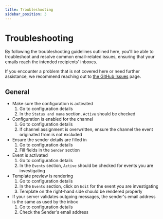 ```yaml
---
title: Troubleshooting
sidebar_position: 3
---
```


# Troubleshooting

By following the troubleshooting guidelines outlined here, you'll be able to troubleshoot and resolve common email-related issues, ensuring that your emails reach the intended recipients' inboxes.

If you encounter a problem that is not covered here or need further assistance, we recommend reaching out to [the GitHub Issues](https://github.com/saleor/apps/issues) page.

## General

- Make sure the configuration is activated
  1. Go to configuration details
  2. In the `Status and name` section, `Active` should be checked
- Configuration is enabled for the channel
  1. Go to configuration details
  2. If channel assignment is overwritten, ensure the channel the event originated from is not excluded
- Ensure the sender details are filled in
  1. Go to configuration details
  2. Fill fields in the `Sender` section
- Event is activated
  1. Go to configuration details
  2. In the `Events` section, `Active` should be checked for events you are investigating
- Template preview is rendering
  1. Go to configuration details
  2. In the `Events` section, click on `Edit` for the event you are investigating
  3. Template on the right-hand side should be rendered properly
- If your server validates outgoing messages, the sender's email address is the same as used by the inbox
  1. Go to configuration details
  2. Check the Sender's email address
